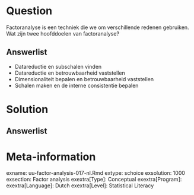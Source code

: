 Question
========
  
Factoranalyse is een techniek die we om verschillende redenen gebruiken. Wat zijn twee hoofddoelen van factoranalyse?


Answerlist
----------
* Datareductie en subschalen vinden
* Datareductie en betrouwbaarheid vaststellen
* Dimensionaliteit bepalen en betrouwbaarheid vaststellen
* Schalen maken en de interne consistentie bepalen

Solution
========
  

Answerlist
----------



Meta-information
================
exname: uu-factor-analysis-017-nl.Rmd
extype: schoice
exsolution: 1000
exsection: Factor analysis
exextra[Type]: Conceptual
exextra[Program]: 
exextra[Language]: Dutch
exextra[Level]: Statistical Literacy
